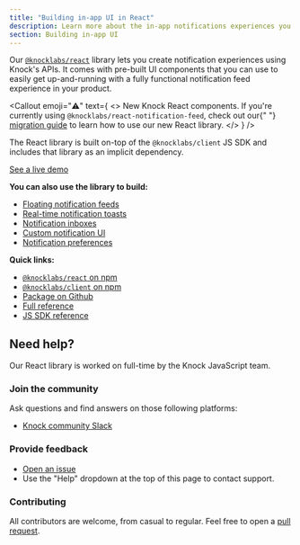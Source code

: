 ```yaml
---
title: "Building in-app UI in React"
description: Learn more about the in-app notifications experiences you can build in React with Knock. Easily power notification feeds, toasts, and inbox experiences.
section: Building in-app UI
---
```


Our [`@knocklabs/react`](https://github.com/knocklabs/javascript/tree/main/packages/react) library lets you create notification experiences using Knock's APIs. It comes with pre-built UI components that you can use to easily get up-and-running with a fully functional notification feed experience in your product.

<Callout
  emoji="⚠️"
  text={
    <>
      <span className="font-bold">New Knock React components.</span> If you're
      currently using `@knocklabs/react-notification-feed`, check out our{" "}
      <a href="/migrating-from-react-notification-feed">migration guide</a> to
      learn how to use our new React library.
    </>
  }
/>

The React library is built on-top of the `@knocklabs/client` JS SDK and includes that library as an implicit dependency.

[See a live demo](https://knock-in-app-notifications-react.vercel.app/)

**You can also use the library to build:**

- [Floating notification feeds](/in-app-ui/react/feed)
- [Real-time notification toasts](/in-app-ui/react/toasts)
- [Notification inboxes](/in-app-ui/react/inbox)
- [Custom notification UI](/in-app-ui/react/custom-notifications-ui)
- [Notification preferences](/in-app-ui/react/preferences)

**Quick links:**

- [`@knocklabs/react` on npm](https://www.npmjs.com/package/@knocklabs/react)
- [`@knocklabs/client` on npm](https://www.npmjs.com/package/@knocklabs/client)
- [Package on Github](https://github.com/knocklabs/javascript/tree/main/packages/react)
- [Full reference](/in-app-ui/react/reference)
- [JS SDK reference](/in-app-ui/javascript/reference)

## Need help?

Our React library is worked on full-time by the Knock JavaScript team.

### Join the community

Ask questions and find answers on those following platforms:

- [Knock community Slack](https://knock.app/join-slack)

### Provide feedback

- [Open an issue](https://github.com/knocklabs/javascript/issues/new)
- Use the "Help" dropdown at the top of this page to contact support.

### Contributing

All contributors are welcome, from casual to regular. Feel free to open a [pull request](https://github.com/knocklabs/javascript/pulls/new).
